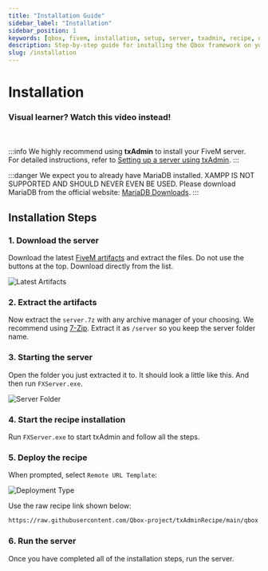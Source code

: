 ```yaml
---
title: "Installation Guide"
sidebar_label: "Installation"
sidebar_position: 1
keywords: [qbox, fivem, installation, setup, server, txadmin, recipe, deployment]
description: Step-by-step guide for installing the Qbox framework on your FiveM server. Learn how to deploy using txAdmin and choose the right recipe for your needs.
slug: /installation
---
```



# Installation

### Visual learner? Watch this video instead!

<ReactPlayer url='https://www.youtube.com/watch?v=76ePQdRKZzk' controls='true' volume='0.7' pip='true' stopOnUnmount='false' />
ㅤ

:::info
We highly recommend using **txAdmin** to install your FiveM server.  
For detailed instructions, refer to [Setting up a server using txAdmin](https://docs.fivem.net/docs/server-manual/setting-up-a-server-txadmin/).
:::

:::danger
We expect you to already have MariaDB installed. XAMPP IS NOT SUPPORTED AND SHOULD NEVER EVEN BE USED.
Please download MariaDB from the official website: [MariaDB Downloads](https://mariadb.org/download/).
:::

## Installation Steps

### 1. Download the server

Download the latest [FiveM artifacts](https://runtime.fivem.net/artifacts/fivem/build_server_windows/master/) and extract the files. Do not use the buttons at the top. Download directly from the list.

![Latest Artifacts](/img/artifacts.png)

### 2. Extract the artifacts

Now extract the `server.7z` with any archive manager of your choosing. We recommend using [7-Zip](https://www.7-zip.org/). Extract it as `/server` so you keep the server folder name.

### 3. Starting the server

Open the folder you just extracted it to. It should look a little like this. And then run `FXServer.exe`.

![Server Folder](/img/artifact-list.png)

### 4. Start the recipe installation 

Run `FXServer.exe` to start txAdmin and follow all the steps.

### 5. Deploy the recipe

When prompted, select `Remote URL Template`:

![Deployment Type](/img/txadmin-deployment-type.jpg)

Use the raw recipe link shown below:

```bash
https://raw.githubusercontent.com/Qbox-project/txAdminRecipe/main/qbox.yaml
```

### 6. Run the server

Once you have completed all of the installation steps, run the server.